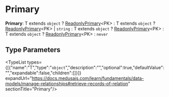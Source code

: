 
# Primary

 **Primary**: T extends `object` ? [ReadonlyPrimary](../types.ReadonlyPrimary/page.mdx)&#60;PK&#62; : T extends `object` ? [ReadonlyPrimary](../types.ReadonlyPrimary/page.mdx)&#60;PK&#62; \| `string` : T extends `object` ? [ReadonlyPrimary](../types.ReadonlyPrimary/page.mdx)&#60;PK&#62; : T extends `object` ? [ReadonlyPrimary](../types.ReadonlyPrimary/page.mdx)&#60;PK&#62; : `never`

## Type Parameters

<TypeList types={[{"name":"T","type":"`object`","description":"","optional":true,"defaultValue":"","expandable":false,"children":[]}]} expandUrl="https://docs.medusajs.com/learn/fundamentals/data-models/manage-relationships#retrieve-records-of-relation" sectionTitle="Primary"/>
